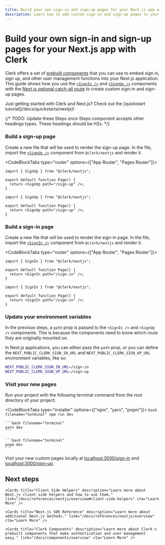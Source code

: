 ```yaml
---
title: Build your own sign-in and sign-up pages for your Next.js app with Clerk
description: Learn how to add custom sign-in and sign-up pages to your Next.js app with Clerk's prebuilt components.
---
```


# Build your own sign-in and sign-up pages for your Next.js app with Clerk

Clerk offers a set of [prebuilt components](/docs/components/overview) that you can use to embed sign in, sign up, and other user management functions into your Next.js application. This guide shows how you use the [`<SignIn />`](/docs/components/authentication/sign-in) and [`<SignUp />`](/docs/components/authentication/sign-up) components with the [Next.js optional catch-all route](https://nextjs.org/docs/pages/building-your-application/routing/dynamic-routes#catch-all-segments) to create custom sign-in and sign-up pages.

<Callout>
  Just getting started with Clerk and Next.js? Check out the [quickstart tutorial](/docs/quickstarts/nextjs)!
</Callout>

{/* TODO: Update these Steps once Steps component accepts other headings types. These headings should be H2s. */}

<Steps>

### Build a sign-up page

Create a new file that will be used to render the sign-up page. In the file, import the [`<SignUp />`](/docs/components/authentication/sign-up) component from `@clerk/nextjs` and render it.

<CodeBlockTabs type="router" options={["App Router", "Pages Router"]}>
```tsx filename="app/sign-up/[[...sign-up]]/page.tsx"
import { SignUp } from "@clerk/nextjs";

export default function Page() {
  return <SignUp path="/sign-up" />;
}
```

```tsx filename="/pages/sign-up/[[...index]].tsx"
import { SignUp } from "@clerk/nextjs";

export default function Page() {
  return <SignUp path="/sign-up" />;
}
```
</CodeBlockTabs>

### Build a sign-in page

Create a new file that will be used to render the sign-in page. In the file, import the [`<SignIn />`](/docs/components/authentication/sign-in) component from `@clerk/nextjs` and render it.

<CodeBlockTabs type="router" options={["App Router", "Pages Router"]}>
```tsx filename="app/sign-in/[[...sign-in]]/page.tsx"
import { SignIn } from "@clerk/nextjs";

export default function Page() {
  return <SignIn path="/sign-in" />;
}
```

```tsx filename="/pages/sign-in/[[...index]].tsx"
import { SignIn } from "@clerk/nextjs";

export default function Page() {
  return <SignIn path="/sign-in" />;
}
```
</CodeBlockTabs>

### Update your environment variables

In the previous steps, a `path` prop is passed to the `<SignIn />` and `<SignUp />` components. This is because the components need to know which route they are originally mounted on.

In Next.js applications, you can either pass the `path` prop, *or* you can define the `NEXT_PUBLIC_CLERK_SIGN_IN_URL` and `NEXT_PUBLIC_CLERK_SIGN_UP_URL` environment variables, like so:

```sh filename=".env.local"
NEXT_PUBLIC_CLERK_SIGN_IN_URL=/sign-in
NEXT_PUBLIC_CLERK_SIGN_UP_URL=/sign-up
```

### Visit your new pages

Run your project with the following terminal command from the root directory of your project:

  <CodeBlockTabs type="installer" options={["npm", "yarn", "pnpm"]}>
    ```bash filename="terminal"
    npm run dev
    ```

    ```bash filename="terminal"
    yarn dev
    ```

    ```bash filename="terminal"
    pnpm dev
    ```

  </CodeBlockTabs>

Visit your new custom pages locally at [localhost:3000/sign-in](http://localhost:3000/sign-in) and [localhost:3000/sign-up](http://localhost:3000/sign-up).

</Steps>

## Next steps

<div className="container mx-auto my-4">
  <div className="grid grid-cols-1 gap-6 md:grid-cols-2">
    <Cards title="Read user and session data" description="Learn how to use Clerk's hooks and helpers to access the active session and user data in your Next.js application." link="/docs/references/nextjs/read-session-data" cta="Learn More" />

    <Cards title="Client Side Helpers" description="Learn more about Next.js client side helpers and how to use them." link="/docs/references/nextjs/overview#client-side-helpers" cta="Learn More" />

    <Cards title="Next.js SDK Reference" description="Learn more about additional Next.js methods." link="/docs/references/nextjs/overview" cta="Learn More" />

    <Cards title="Clerk Components" description="Learn more about Clerk's prebuilt components that make authentication and user management easy." link="/docs/components/overview" cta="Learn More" />
  </div>
</div>
